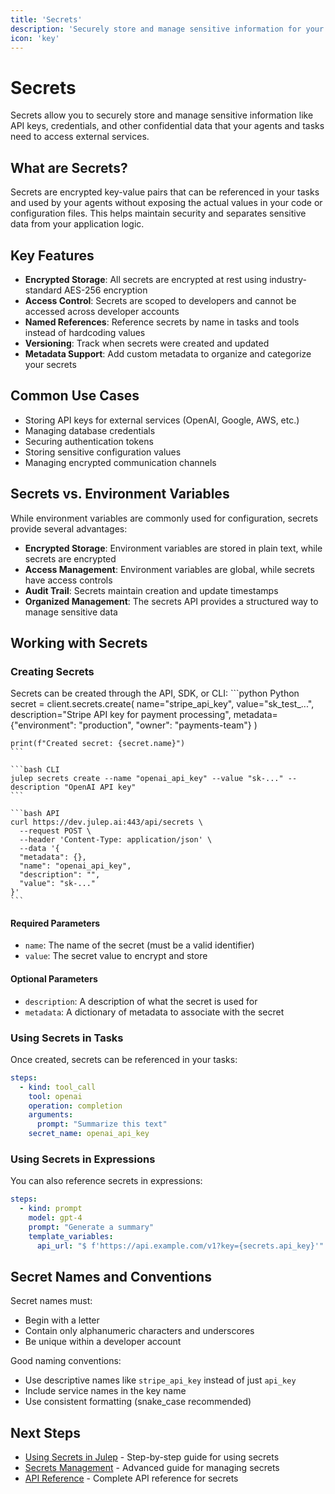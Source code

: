 ```yaml
---
title: 'Secrets'
description: 'Securely store and manage sensitive information for your LLM applications'
icon: 'key'
---
```


# Secrets

Secrets allow you to securely store and manage sensitive information like API keys, credentials, and other confidential data that your agents and tasks need to access external services.

## What are Secrets?

Secrets are encrypted key-value pairs that can be referenced in your tasks and used by your agents without exposing the actual values in your code or configuration files. This helps maintain security and separates sensitive data from your application logic.

## Key Features

- **Encrypted Storage**: All secrets are encrypted at rest using industry-standard AES-256 encryption
- **Access Control**: Secrets are scoped to developers and cannot be accessed across developer accounts
- **Named References**: Reference secrets by name in tasks and tools instead of hardcoding values
- **Versioning**: Track when secrets were created and updated
- **Metadata Support**: Add custom metadata to organize and categorize your secrets

## Common Use Cases

- Storing API keys for external services (OpenAI, Google, AWS, etc.)
- Managing database credentials
- Securing authentication tokens
- Storing sensitive configuration values
- Managing encrypted communication channels

## Secrets vs. Environment Variables

While environment variables are commonly used for configuration, secrets provide several advantages:

- **Encrypted Storage**: Environment variables are stored in plain text, while secrets are encrypted
- **Access Management**: Environment variables are global, while secrets have access controls
- **Audit Trail**: Secrets maintain creation and update timestamps
- **Organized Management**: The secrets API provides a structured way to manage sensitive data

## Working with Secrets

### Creating Secrets

Secrets can be created through the API, SDK, or CLI:
<CodeGroup>
    ```python Python
    secret = client.secrets.create(
    name="stripe_api_key",
    value="sk_test_...",
    description="Stripe API key for payment processing",
    metadata={"environment": "production", "owner": "payments-team"}
    )

    print(f"Created secret: {secret.name}")
    ```

    ```bash CLI
    julep secrets create --name "openai_api_key" --value "sk-..." --description "OpenAI API key"
    ```

    ```bash API
    curl https://dev.julep.ai:443/api/secrets \
      --request POST \
      --header 'Content-Type: application/json' \
      --data '{
      "metadata": {},
      "name": "openai_api_key",
      "description": "",
      "value": "sk-..."
    }'
    ```
    
</CodeGroup>

#### Required Parameters

- `name`: The name of the secret (must be a valid identifier)
- `value`: The secret value to encrypt and store

#### Optional Parameters

- `description`: A description of what the secret is used for
- `metadata`: A dictionary of metadata to associate with the secret

### Using Secrets in Tasks

Once created, secrets can be referenced in your tasks:

```yaml
steps:
  - kind: tool_call
    tool: openai
    operation: completion
    arguments:
      prompt: "Summarize this text"
    secret_name: openai_api_key
```

### Using Secrets in Expressions

You can also reference secrets in expressions:

```yaml
steps:
  - kind: prompt
    model: gpt-4
    prompt: "Generate a summary"
    template_variables:
      api_url: "$ f'https://api.example.com/v1?key={secrets.api_key}'"
```

## Secret Names and Conventions

Secret names must:
- Begin with a letter
- Contain only alphanumeric characters and underscores
- Be unique within a developer account

Good naming conventions:
- Use descriptive names like `stripe_api_key` instead of just `api_key`
- Include service names in the key name
- Use consistent formatting (snake_case recommended)

## Next Steps

- [Using Secrets in Julep](/guides/using-secrets) - Step-by-step guide for using secrets
- [Secrets Management](/advanced/secrets-management) - Advanced guide for managing secrets
- [API Reference](/api-reference#tag/secrets) - Complete API reference for secrets